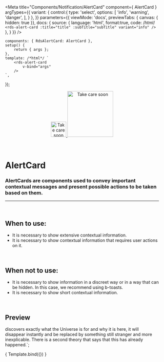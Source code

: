 
<Meta
	title="Components/Notification/AlertCard"
	component={ AlertCard }
	argTypes={{
		variant: {
			control:{
				type: 'select',
				options: [
					'info',
					'warning',
					'danger',
				],
			}
		},
	}}
	parameters={{
		viewMode: 'docs',
		previewTabs: { canvas: { hidden: true }},
		docs: {
			source: {
				language: 'html',
				format:true,
				code: /*html*/ 
`<rds-alert-card
	:title="title"
	:subTitle="subTitle"
	variant="info"
/>`
			},
		}
	}}
/>

	components: { RdsAlertCard: AlertCard },
	setup() {
		return { args };
	},
	template: /*html*/ `
		<rds-alert-card
			v-bind="args" 
		/>
	`,
});

<div align="center" style={{display: 'flex'}}>
    <a href="https://rahulaher.netlify.app">
        <img src="https://rahulaher.netlify.app/img/logo/glyph-black-colored.svg" alt="Take care soon" width="50" />
        <img src="https://rahulaher.netlify.app/img/logo/word-black-colored.svg" alt="Take care soon" width="150" />
    </a>
</div>

<br />
<br />

# AlertCard

### AlertCards are components used to convey important contextual messages and present possible actions to be taken based on them.
---
<br />

## When to use:
- It is necessary to show extensive contextual information.
- It is necessary to show contextual information that requires user actions on it.

<br />

## When not to use:
- It is necessary to show information in a discreet way or in a way that can be hidden. In this case, we recommend using b-toasts.
- It is necessary to show short contextual information.


<br />

## Preview


discovers exactly what the Universe is for and why it is here, it will disappear 
instantly and be replaced by something still stranger and more inexplicable. 
There is a second theory that says that this has already happened.`;

<Canvas>
	<Story
		name="AlertCard"
		args={{
			title,
			subTitle,
			variant: 'info',
			value: false,
		}}
	>
		{ Template.bind({}) }
	</Story>
</Canvas>

<ArgsTable story="AlertCard" />